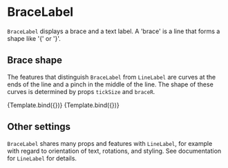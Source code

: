 
<Meta title="Addons/Annotation/Typography/BraceLabel" />

# BraceLabel


`BraceLabel` displays a brace and a text label. A 'brace' is a line that forms a shape like '{' or '}'.

<ArgsTable of={BraceLabel} />

## Brace shape

The features that distinguish `BraceLabel` from `LineLabel` are curves at the ends of the line and a pinch in the middle of the line.
The shape of these curves is determined by props `tickSize` and `braceR`.

<Canvas>
    <Story
        name="tick size"
        args={{
            start: ['C', 108],
            end: ['D', 108],
            expansion: [0.5, 0.5],
            tickSize: 7,
            braceR: 5,
            lineStyle: { fillOpacity: 0 },
            textStyle: { textAnchor: 'middle' },
            translate: [0, -15],
            children: 'selection',
        }}
        component={BraceLabel}
        decorators={[ChartBandViewAxisDecorator]}
    >
        {Template.bind({})}
    </Story>
    <Story
        name="wide curves"
        args={{
            start: ['C', 108],
            end: ['D', 108],
            expansion: [0.5, 0.5],
            tickSize: 7,
            braceR: 40,
            lineStyle: { fillOpacity: 0 },
            textStyle: { textAnchor: 'middle' },
            translate: [0, -15],
            children: 'selection',
        }}
        component={BraceLabel}
        decorators={[ChartBandViewAxisDecorator]}
    >
        {Template.bind({})}
    </Story>
</Canvas>

## Other settings

`BraceLabel` shares many props and features with `LineLabel`, for example with regard to orientation of text, rotations, and styling.
See documentation for `LineLabel` for details.
